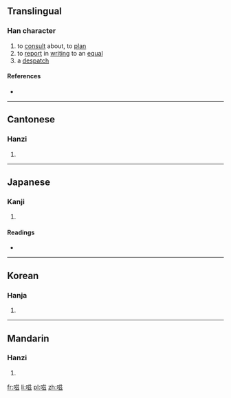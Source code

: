 ==Translingual==

===Han character===
{{Han char|rn=30|rad=口|as=10|sn=13|four=|canj=口廿女戈 (RTVI)|ids=⿰[[口]][[兹]]}}

# to [[consult]] about, to [[plan]]
# to [[report]] in [[writing]] to an [[equal]]
# a [[despatch]]

====References====
* {{Han ref|kx=0203.180|dkj=04099|dj=0426.020|hdz=10661.040|uh=55DE|ud=21982}}

----

==Cantonese==

===Hanzi===
{{yue-hanzi|jyut=[[zi1]]|y=zi1}}

# {{defn|lang=yue|sort=口10}}

----

==Japanese==

===Kanji===
{{ja-kanji|grade=|rs=口10}}

# {{defn|lang=ja|sort=口10}}

====Readings====
* {{ja-readings|on=[[し]] (shi)|kun=[[なげく]] (nageku), [[わらふ]] (warafu)}}

----

==Korean==

===Hanja===
{{ko-hanja|hangeul=자|rv=ja|mr=cha}}

# {{defn|lang=ko|sort=口10}}

----

==Mandarin==

===Hanzi===
{{cmn-hanzi|pin=[[zī]] ([[zi1]])|wg=tzu<sup>1</sup>}}

# {{defn|lang=cmn|sort=口10}}

[[fr:嗞]]
[[li:嗞]]
[[pl:嗞]]
[[zh:嗞]]